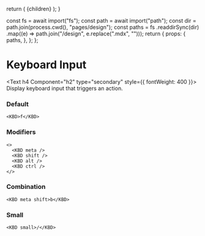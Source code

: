 
  return (
    <DesignLayout paths={paths}>
      <DesignLayoutInner>{children}</DesignLayoutInner>
    </DesignLayout>
  );
}

  const fs = await import("fs");
  const path = await import("path");
  const dir = path.join(process.cwd(), "pages/design");
  const paths = fs
    .readdirSync(dir)
    .map((e) => path.join("/design", e.replace(".mdx", "")));
  return {
    props: {
      paths,
    },
  };
};

# Keyboard Input

<Text h4 Component="h2" type="secondary" style={{ fontWeight: 400 }}>
  Display keyboard input that triggers an action.
</Text>

<Spacer y={2} />

### Default

```
<KBD>f</KBD>
```

<Spacer y={2} />

### Modifiers

```
<>
  <KBD meta />
  <KBD shift />
  <KBD alt />
  <KBD ctrl />
</>
```

<Spacer y={2} />

### Combination

```
<KBD meta shift>b</KBD>
```

<Spacer y={2} />

### Small

```
<KBD small>/</KBD>
```

<Spacer y={2} />
